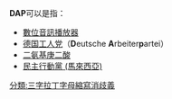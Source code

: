 '''DAP'''可以是指：
*[[數位音訊播放器|數位音訊播放器]]
*[[德国工人党|德国工人党]]（'''D'''eutsche '''A'''rbeiter'''p'''artei）
*[[二氨基庚二酸|二氨基庚二酸]]
*[[民主行動黨_(馬來西亞)|民主行動黨 (馬來西亞)]]

{{消歧義}}
[[分類:三字拉丁字母縮寫消歧義|分類:三字拉丁字母縮寫消歧義]]